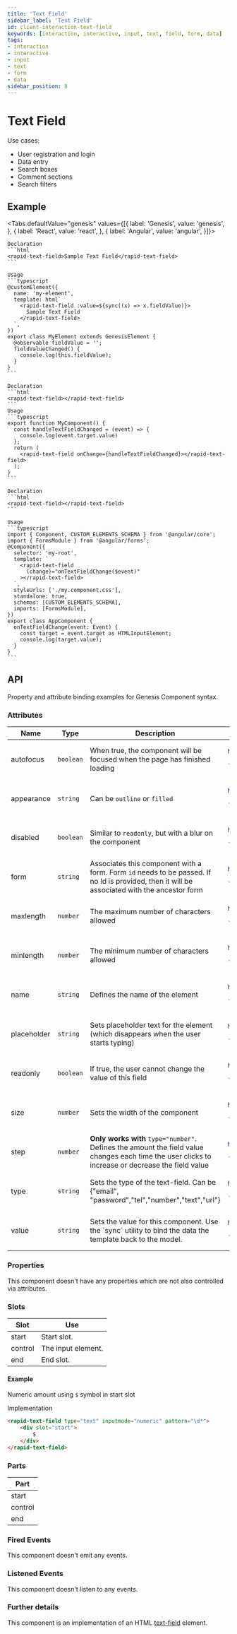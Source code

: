 ```yaml
---
title: 'Text Field'
sidebar_label: 'Text Field'
id: client-interaction-text-field
keywords: [interaction, interactive, input, text, field, form, data]
tags:
- interaction
- interactive
- input
- text
- form
- data
sidebar_position: 8
---
```



# Text Field

Use cases:
* User registration and login
* Data entry
* Search boxes
* Comment sections
* Search filters

## Example

<TextFieldDemo />

<Tabs defaultValue="genesis" values={[{ label: 'Genesis', value: 'genesis', }, { label: 'React', value: 'react', }, { label: 'Angular', value: 'angular', }]}>

  <TabItem value="genesis">

    Declaration
    ```html
    <rapid-text-field>Sample Text Field</rapid-text-field>
    ```

    Usage
    ```typescript
    @customElement({
      name: 'my-element',
      template: html`
        <rapid-text-field :value=${sync((x) => x.fieldValue)}>
          Sample Text Field
        </rapid-text-field>
      `,
    })
    export class MyElement extends GenesisElement {
      @observable fieldValue = '';
      fieldValueChanged() {
        console.log(this.fieldValue);
      }
    }
    ```

  </TabItem>
  <TabItem value="react">

    Declaration
    ```html
    <rapid-text-field></rapid-text-field>
    ```
    Usage
    ```typescript
    export function MyComponent() {
      const handleTextFieldChanged = (event) => {
        console.log(event.target.value)
      };
      return (
        <rapid-text-field onChange={handleTextFieldChanged}></rapid-text-field>
      );
    }
    ```
  </TabItem>
  <TabItem value="angular">

    Declaration
    ```html
    <rapid-text-field></rapid-text-field>
    ```

    Usage
    ```typescript
    import { Component, CUSTOM_ELEMENTS_SCHEMA } from '@angular/core';
    import { FormsModule } from '@angular/forms';
    @Component({
      selector: 'my-root',
      template: `
        <rapid-text-field
          (change)="onTextFieldChange($event)"
        ></rapid-text-field>
      `,
      styleUrls: ['./my.component.css'],
      standalone: true,
      schemas: [CUSTOM_ELEMENTS_SCHEMA],
      imports: [FormsModule],
    })
    export class AppComponent {
      onTextFieldChange(event: Event) {
        const target = event.target as HTMLInputElement;
        console.log(target.value);
      }
    }
    ```
  </TabItem>
</Tabs>

## API

Property and attribute binding examples for Genesis Component syntax.

### Attributes

<table>
  <thead>
    <tr>
      <th>Name</th>
      <th>Type</th>
      <th>Description</th>
      <th>Example</th>
    </tr>
  </thead>
  <tbody>
    <tr>
      <td>autofocus</td>
      <td><code>boolean</code></td>
      <td>When true, the component will be focused when the page has finished loading</td>
<td>

```typescript
html`
    <rapid-text-field ?autofocus="${(x) => x.autoFocus}">
`
```

</td>
    </tr>
    <tr>
      <td>appearance</td>
      <td><code>string</code></td>
      <td>Can be <code>outline</code> or <code>filled</code></td>
<td>

```typescript
html`
    <rapid-text-field appearance="outline">
`
```

</td>
    </tr>
    <tr>
      <td>disabled</td>
      <td><code>boolean</code></td>
      <td>Similar to <code>readonly</code>, but with a blur on the component</td>
<td>

```typescript
html`
    <rapid-text-field ?disabled="${(x) => x.isDisabled}">
`
```

</td>
    </tr>
    <tr>
      <td>form</td>
      <td><code>string</code></td>
      <td>Associates this component with a form. Form <code>id</code> needs to be passed. If no Id is provided, then it will be associated with the ancestor form</td>
<td>

```typescript
html`
    <rapid-text-field form="myForm">
`
```

</td>
    </tr>
    <tr>
      <td>maxlength</td>
      <td><code>number</code></td>
      <td>The maximum number of characters allowed</td>
<td>

```typescript
html`
    <rapid-text-field maxlength="${(x) => x.maxLength}">
`
```

</td>
    </tr>
    <tr>
      <td>minlength</td>
      <td><code>number</code></td>
      <td>The minimum number of characters allowed</td>
<td>

```typescript
html`
    <rapid-text-field minlength="${(x) => x.minLength}">
`
```

</td>
    </tr>
    <tr>
      <td>name</td>
      <td><code>string</code></td>
      <td>Defines the name of the element</td>
<td>

```typescript
html`
    <rapid-text-field name="username">
`
```

</td>
    </tr>
    <tr>
      <td>placeholder</td>
      <td><code>string</code></td>
      <td>Sets placeholder text for the element (which disappears when the user starts typing)</td>
<td>

```typescript
html`
    <rapid-text-field placeholder="Enter your name">
`
```

</td>
    </tr>
    <tr>
      <td>readonly</td>
      <td><code>boolean</code></td>
      <td>If true, the user cannot change the value of this field</td>
<td>

```typescript
html`
    <rapid-text-field ?readonly="${(x) => x.isReadonly}">
`
```

</td>
    </tr>
    <tr>
      <td>size</td>
      <td><code>number</code></td>
      <td>Sets the width of the component</td>
<td>

```typescript
html`
    <rapid-text-field size="${(x) => x.fieldSize}">
`
```

</td>
    </tr>
    <tr>
      <td>step</td>
      <td><code>number</code></td>
      <td><strong>Only works with</strong> <code>type="number"</code>. Defines the amount the field value changes each time the user clicks to increase or decrease the field value</td>
<td>

```typescript
html`
    <rapid-text-field type="number" step="${(x) => x.stepValue}">
`
```

</td>
    </tr>
    <tr>
      <td>type</td>
      <td><code>string</code></td>
      <td>Sets the type of the text-field. Can be {"email", "password","tel","number","text","url"}</td>
<td>

```typescript
html`
    <rapid-text-field type="email">
`
```

</td>
    </tr>
    <tr>
      <td>value</td>
      <td><code>string</code></td>
      <td>Sets the value for this component. Use the `sync` utility to bind the data the template back to the model.</td>
<td>

```typescript
html`
    <rapid-text-field value="${sync((x) => x.fieldValue)}">
`
```

</td>
    </tr>
  </tbody>
</table>

### Properties

This component doesn't have any properties which are not also controlled via attributes.

### Slots

| Slot | Use |
|---|---|
| start | Start slot. |
| control | The input element. |
| end | End slot. |

#### Example
Numeric amount using `$` symbol in start slot
<TextFieldWithSlot />

Implementation
```html
<rapid-text-field type="text" inputmode="numeric" pattern="\d*">
    <div slot="start">
        $
    </div>
</rapid-text-field>
```

### Parts

| Part |
|---|
| start |
| control |
| end |

### Fired Events
This component doesn't emit any events.

### Listened Events
This component doesn't listen to any events.

### Further details
This component is an implementation of an HTML [text-field](https://developer.mozilla.org/en-US/docs/Web/HTML/Element/input/text) element.
